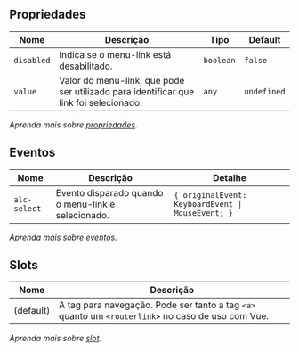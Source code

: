 
## Propriedades

| Nome | Descrição | Tipo | Default |
| ---- | --------- | ---- | ------- |
| `disabled`  | Indica se o menu-link está desabilitado. | <code>boolean</code> | `false` |
| `value`  | Valor do menu-link, que pode ser utilizado para identificar que link foi selecionado. | <code>any</code> | `undefined` |

*Aprenda mais sobre <a href="/alcance/docs/components/introducao#propriedades" class="alc-link">propriedades</a>.*

## Eventos

| Nome | Descrição | Detalhe |
| ---- | --------- | ------- |
| `alc-select` | Evento disparado quando o menu-link é selecionado. | <code>&#123; originalEvent: KeyboardEvent &#124; MouseEvent; &#125;</code> |

*Aprenda mais sobre <a href="/alcance/docs/components/introducao#eventos" class="alc-link">eventos</a>.*

## Slots

| Nome | Descrição |
| ---- | --------- |
| (default) | A tag para navegação. Pode ser tanto a tag `<a>` quanto um `<routerlink>` no caso de uso com Vue. |

*Aprenda mais sobre <a href="/alcance/docs/components/introducao#slot" class="alc-link">slot</a>.*
